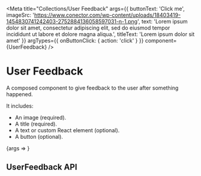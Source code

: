 

<Meta
	title="Collections/User Feedback"
	args={{
		buttonText: 'Click me',
		imageSrc: 'https://www.conector.com/wp-content/uploads/18403419-1454830741242403-2752884136058597031-n-1.png',
		text: 'Lorem ipsum dolor sit amet, consectetur adipiscing elit, sed do eiusmod tempor incididunt ut labore et dolore magna aliqua.',
		titleText: 'Lorem ipsum dolor sit amet'
	}}
	argTypes={{
		onButtonClick: { action: 'click' }
	}}
	component={UserFeedback}
/>

# User Feedback

A composed component to give feedback to the user after something happened.

It includes:

- An image (required).
- A title (required).
- A text or custom React element (optional).
- A button (optional).

<Canvas>
	<Story
		name="playground"
		parameters={getPlaygroundStoryParams({
			docs: { disable: false }
		})}
	>
		{args => <UserFeedback {...args} />}
	</Story>
</Canvas>

## UserFeedback API

<ArgsTable of={UserFeedback} />

